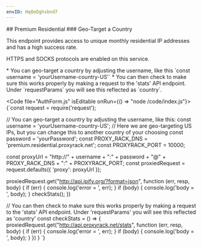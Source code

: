 ```yaml
---
envID: Hq8oDghsbnd7
---
```


<Columns>
<div>
## Premium Residential
### Geo-Target a Country

This endpoint provides access to unique monthly residential IP addresses and has a high success rate.

HTTPS and SOCKS protocols are enabled on this service.

<Explanation lines={[3,4,5,6]}>
* You can geo-target a country by adjusting the username, like this `const username = 'yourUsername-country-US'`
</Explanation>


<Explanation lines={[23,24]}>
* You can then check to make sure this works properly by making a request to the 'stats' API endpoint. Under `requestParams` you will see this reflected as `country`.
</Explanation>
</div>

<Code file="AuthForm.js" isEditable onRun={() => "node /code/index.js"}>
{`const request = require('request');

// You can geo-target a country by adjusting the username, like this:
const username = 'yourUsername-country-US';
//  Here we are geo-targeting US IPs, but you can change this to another country of your choosing
const password = 'yourPassword';
const PROXY_RACK_DNS = 'premium.residential.proxyrack.net';
const PROXYRACK_PORT = 10000;

const proxyUrl = "http://" + username + ":" + password + "@" + PROXY_RACK_DNS + ":" + PROXYRACK_PORT;
const proxiedRequest = request.defaults({ 'proxy': proxyUrl });

proxiedRequest.get("http://api.ipify.org/?format=json", function (err, resp, body) {
    if (err) {
        console.log('error = ', err);
    }
    if (body) {
        console.log('body = ', body);
    }
    checkStats();
})

// You can then check to make sure this works properly by making a request to the 'stats' API endpoint. Under 'requestParams' you will see this reflected as 'country'
const checkStats = () => {
    proxiedRequest.get("http://api.proxyrack.net/stats", function (err, resp, body) {
        if (err) {
            console.log('error = ', err);
        }
        if (body) {
            console.log('body = ', body);
        }
    })
}
`}
</Code>
</Columns>
